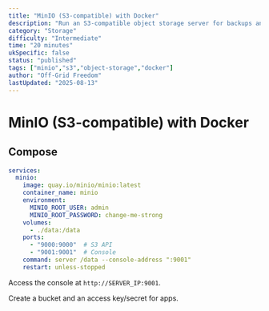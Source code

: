 ```yaml
---
title: "MinIO (S3-compatible) with Docker"
description: "Run an S3-compatible object storage server for backups and apps."
category: "Storage"
difficulty: "Intermediate"
time: "20 minutes"
ukSpecific: false
status: "published"
tags: ["minio","s3","object-storage","docker"]
author: "Off-Grid Freedom"
lastUpdated: "2025-08-13"
---
```


# MinIO (S3-compatible) with Docker

## Compose

```yaml
services:
  minio:
    image: quay.io/minio/minio:latest
    container_name: minio
    environment:
      MINIO_ROOT_USER: admin
      MINIO_ROOT_PASSWORD: change-me-strong
    volumes:
      - ./data:/data
    ports:
      - "9000:9000"  # S3 API
      - "9001:9001"  # Console
    command: server /data --console-address ":9001"
    restart: unless-stopped
```

Access the console at `http://SERVER_IP:9001`.

Create a bucket and an access key/secret for apps.
